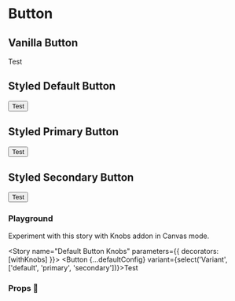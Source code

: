 

<!-- Import Styled Component to showcase variation -->

# Button

<Meta id="button" title="Atoms/Button" component={Button} />

## Vanilla  Button

<Preview withToolbar>
  <Story name="Vanilla Button">
   <ButtonVanilla {...defaultConfig}>Test</ButtonVanilla>
  </Story>
</Preview>


## Styled Default Button

<Preview withToolbar>
  <Story name="Default Button">
   <Button {...defaultConfig}>Test</Button>
  </Story>
</Preview>


## Styled Primary Button

<Preview withToolbar>
  <Story name="Primary Button">
   <Button {...defaultConfig} variant="primary">Test</Button>
  </Story>
</Preview>

## Styled Secondary Button

<Preview withToolbar>
  <Story name="Secondary Button">
   <Button {...defaultConfig} variant="secondary">Test</Button>
  </Story>
</Preview>

### Playground

Experiment with this story with Knobs addon in Canvas mode.

<Story name="Default Button Knobs" parameters={{ decorators: [withKnobs] }}>
  <Button {...defaultConfig} variant={select('Variant', ['default', 'primary', 'secondary'])}>Test</Button>
</Story>

### Props 🔧

<Props of={ButtonVanilla} />
